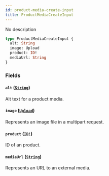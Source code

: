 ```yaml
---
id: product-media-create-input
title: ProductMediaCreateInput
---
```


No description

```graphql
type ProductMediaCreateInput {
  alt: String
  image: Upload
  product: ID!
  mediaUrl: String
}
```

### Fields

#### `alt` ([`String`](/docs/developer/api-reference/scalars/string))

Alt text for a product media.

#### `image` ([`Upload`](/docs/developer/api-reference/scalars/upload))

Represents an image file in a multipart request.

#### `product` ([`ID!`](/docs/developer/api-reference/scalars/id))

ID of an product.

#### `mediaUrl` ([`String`](/docs/developer/api-reference/scalars/string))

Represents an URL to an external media.
